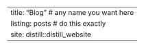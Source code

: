 ---
title: "Blog"  # any name you want here
listing: posts # do this exactly
site: distill::distill_website
---